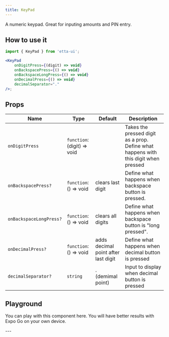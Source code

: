 ```yaml
---
title: KeyPad
---
```


A numeric keypad. Great for inputing amounts and PIN entry.

## How to use it

```jsx
import { KeyPad } from 'etta-ui';

<KeyPad 
    onDigitPress={(digit) => void}
    onBackspacePress={() => void}
    onBackspaceLongPress={() => void}
    onDecimalPress={() => void}
    decimalSeparator="."
/>;
```

## Props

<div className='table-responsive'>

| Name           | Type                                   | Default   | Description                                                        |
| -------------- | -------------------------------------- | --------- | ------------------------------------------------------------------ |
| `onDigitPress`     | `function`: (digit) => void        |           | Takes the pressed digit as a prop. Define what happens with this digit when pressed           |
| `onBackspacePress?` | `function`: () => void            | clears last digit | Define what happens when backspace button is pressed. |
| `onBackspaceLongPress?`     | `function`: () => void    | clears all digits | Define what happens when backspace button is "long pressed". |
| `onDecimalPress?`     | `function`: () => void          | adds decimal point after last digit | Define what happens when decimal button is pressed |
| `decimalSeparator?`   | `string`                        | . (demimal point) | Input to display when decimal button is pressed  |

</div>

## Playground

You can play with this component here. You will have better results with Expo Go on your own device.

<div
  data-snack-id="@rukundo/keypad-example"
  data-snack-platform="web"
  data-snack-preview="true"
  data-snack-theme="light"
  data-snack-loading="lazy"
  className="snack-player">
</div>
---
